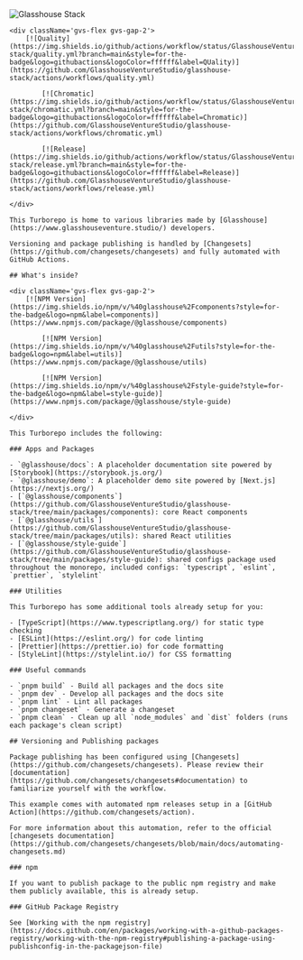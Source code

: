 
<Meta title='Glasshouse Stack' />

<div className='sb-container'>
	<div className='sb-section-title'>
      <img src={GVSStack} alt="Glasshouse Stack" className="sb-explore-image"/>
	</div>

    <div className='gvs-flex gvs-gap-2'>
    	[![Quality](https://img.shields.io/github/actions/workflow/status/GlasshouseVentureStudio/glasshouse-stack/quality.yml?branch=main&style=for-the-badge&logo=githubactions&logoColor=ffffff&label=QUality)](https://github.com/GlasshouseVentureStudio/glasshouse-stack/actions/workflows/quality.yml)

    		[![Chromatic](https://img.shields.io/github/actions/workflow/status/GlasshouseVentureStudio/glasshouse-stack/chromatic.yml?branch=main&style=for-the-badge&logo=githubactions&logoColor=ffffff&label=Chromatic)](https://github.com/GlasshouseVentureStudio/glasshouse-stack/actions/workflows/chromatic.yml)

    		[![Release](https://img.shields.io/github/actions/workflow/status/GlasshouseVentureStudio/glasshouse-stack/release.yml?branch=main&style=for-the-badge&logo=githubactions&logoColor=ffffff&label=Release)](https://github.com/GlasshouseVentureStudio/glasshouse-stack/actions/workflows/release.yml)

    </div>

    This Turborepo is home to various libraries made by [Glasshouse](https://www.glasshouseventure.studio/) developers.

    Versioning and package publishing is handled by [Changesets](https://github.com/changesets/changesets) and fully automated with GitHub Actions.

    ## What's inside?

    <div className='gvs-flex gvs-gap-2'>
    	[![NPM Version](https://img.shields.io/npm/v/%40glasshouse%2Fcomponents?style=for-the-badge&logo=npm&label=components)](https://www.npmjs.com/package/@glasshouse/components)

    		[![NPM Version](https://img.shields.io/npm/v/%40glasshouse%2Futils?style=for-the-badge&logo=npm&label=utils)](https://www.npmjs.com/package/@glasshouse/utils)

    		[![NPM Version](https://img.shields.io/npm/v/%40glasshouse%2Fstyle-guide?style=for-the-badge&logo=npm&label=style-guide)](https://www.npmjs.com/package/@glasshouse/style-guide)

    </div>

    This Turborepo includes the following:

    ### Apps and Packages

    - `@glasshouse/docs`: A placeholder documentation site powered by [Storybook](https://storybook.js.org/)
    - `@glasshouse/demo`: A placeholder demo site powered by [Next.js](https://nextjs.org/)
    - [`@glasshouse/components`](https://github.com/GlasshouseVentureStudio/glasshouse-stack/tree/main/packages/components): core React components
    - [`@glasshouse/utils`](https://github.com/GlasshouseVentureStudio/glasshouse-stack/tree/main/packages/utils): shared React utilities
    - [`@glasshouse/style-guide`](https://github.com/GlasshouseVentureStudio/glasshouse-stack/tree/main/packages/style-guide): shared configs package used throughout the monorepo, included configs: `typescript`, `eslint`, `prettier`, `stylelint`

    ### Utilities

    This Turborepo has some additional tools already setup for you:

    - [TypeScript](https://www.typescriptlang.org/) for static type checking
    - [ESLint](https://eslint.org/) for code linting
    - [Prettier](https://prettier.io) for code formatting
    - [StyleLint](https://stylelint.io/) for CSS formatting

    ### Useful commands

    - `pnpm build` - Build all packages and the docs site
    - `pnpm dev` - Develop all packages and the docs site
    - `pnpm lint` - Lint all packages
    - `pnpm changeset` - Generate a changeset
    - `pnpm clean` - Clean up all `node_modules` and `dist` folders (runs each package's clean script)

    ## Versioning and Publishing packages

    Package publishing has been configured using [Changesets](https://github.com/changesets/changesets). Please review their [documentation](https://github.com/changesets/changesets#documentation) to familiarize yourself with the workflow.

    This example comes with automated npm releases setup in a [GitHub Action](https://github.com/changesets/action).

    For more information about this automation, refer to the official [changesets documentation](https://github.com/changesets/changesets/blob/main/docs/automating-changesets.md)

    ### npm

    If you want to publish package to the public npm registry and make them publicly available, this is already setup.

    ### GitHub Package Registry

    See [Working with the npm registry](https://docs.github.com/en/packages/working-with-a-github-packages-registry/working-with-the-npm-registry#publishing-a-package-using-publishconfig-in-the-packagejson-file)

</div>

